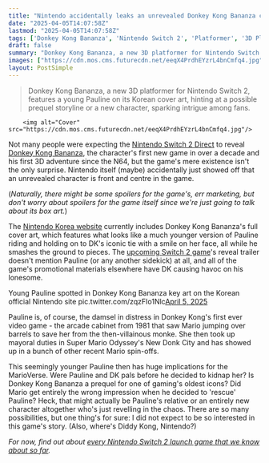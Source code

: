 ```yaml
---
title: "Nintendo accidentally leaks an unrevealed Donkey Kong Bananza character that might unironically have huge lore implications for the Mario universe"
date: "2025-04-05T14:07:58Z"
lastmod: "2025-04-05T14:07:58Z"
tags: ['Donkey Kong Bananza', 'Nintendo Switch 2', 'Platformer', '3D Platformer']
draft: false
summary: "Donkey Kong Bananza, a new 3D platformer for Nintendo Switch 2, features a young Pauline on its Korean cover art, hinting at a possible prequel storyline or a new character, sparking intrigue among fans."
images: ["https://cdn.mos.cms.futurecdn.net/eeqX4PrdhEYzrL4bnCmfq4.jpg"]
layout: PostSimple
---
```

> Donkey Kong Bananza, a new 3D platformer for Nintendo Switch 2, features a young Pauline on its Korean cover art, hinting at a possible prequel storyline or a new character, sparking intrigue among fans.


        <img alt="Cover" src="https://cdn.mos.cms.futurecdn.net/eeqX4PrdhEYzrL4bnCmfq4.jpg"/>
        
Not many people were expecting the [Nintendo Switch 2 Direct](https://www.gamesradar.com/tag/nintendo-direct/) to reveal [Donkey Kong Bananza](https://www.gamesradar.com/games/platformer/donkey-kong-bananza-guide/), the character's first new game in over a decade and his first 3D adventure since the N64, but the game's mere existence isn't the only surprise. Nintendo itself (maybe) accidentally just showed off that an unrevealed character is front and centre in the game.

(*Naturally, there might be some spoilers for the game's, err marketing, but don't worry about spoilers for the game itself since we're just going to talk about its box art.*)

The [Nintendo Korea website](https://www.nintendo.com/kr/switch2/index.html) currently includes Donkey Kong Bananza's full cover art, which features what looks like a much younger version of Pauline riding and holding on to DK's iconic tie with a smile on her face, all while he smashes the ground to pieces. The [upcoming Switch 2 game](https://www.gamesradar.com/upcoming-switch-2-games/)'s reveal trailer doesn't mention Pauline (or any another sidekick) at all, and all of the game's promotional materials elsewhere have DK causing havoc on his lonesome.

Young Pauline spotted in Donkey Kong Bananza key art on the Korean official Nintendo site pic.twitter.com/zqzFIo1Nlc[April 5, 2025](https://twitter.com/cantworkitout/status/1908513954579763350)

Pauline is, of course, the damsel in distress in Donkey Kong's first ever video game - the arcade cabinet from 1981 that saw Mario jumping over barrels to save her from the then-villainous monke. She then took up mayoral duties in Super Mario Odyssey's New Donk City and has showed up in a bunch of other recent Mario spin-offs.

This seemingly younger Pauline then has huge implications for the MarioVerse. Were Pauline and DK pals before he decided to kidnap her? Is Donkey Kong Bananza a prequel for one of gaming's oldest icons? Did Mario get entirely the wrong impression when he decided to 'rescue' Pauline? Heck, that might actually be Pauline's relative or an entirely new character altogether who's just revelling in the chaos. There are so many possibilities, but one thing's for sure: I did not expect to be so interested in this game's story. (Also, where's Diddy Kong, Nintendo?)

*For now, find out about *[<em>every Nintendo Switch 2 launch game that we know about so far</em>](https://www.gamesradar.com/games/nintendo-switch-2-launch-games/)*.*
        